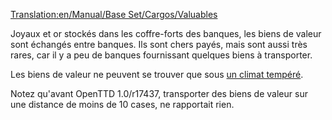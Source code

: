 [[Translation:en/Manual/Base Set/Cargos/Valuables]]

{{fr/Manual/Base Set/Cargos/Cargaison|nom=Biens de valeur
|image=en/Manual/Base Set/Cargos/Valuables.png
|produit=[[fr/Manual/Base Set/Industries/Banque|Banque]]
|accepté=[[fr/Manual/Base Set/Industries/Banque|Banque]]
}}
Joyaux et or stockés dans les coffre-forts des banques, les biens de valeur sont échangés entre banques. Ils sont chers payés, mais sont aussi très rares, car il y a peu de banques fournissant quelques biens à transporter.

Les biens de valeur ne peuvent se trouver que sous [[fr/Manual/Climat#tempere|un climat tempéré]].

Notez qu'avant OpenTTD 1.0/r17437, transporter des biens de valeur sur une distance de moins de 10 cases, ne rapportait rien.